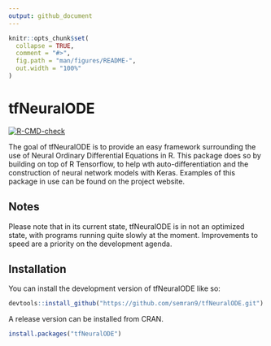 ```yaml
---
output: github_document
---
```


<!-- README.md is generated from README.Rmd. Please edit that file -->

```r
knitr::opts_chunk$set(
  collapse = TRUE,
  comment = "#>",
  fig.path = "man/figures/README-",
  out.width = "100%"
)
```

# tfNeuralODE

<!-- badges: start -->
[![R-CMD-check](https://github.com/semran9/tfNeuralODE/actions/workflows/R-CMD-check.yaml/badge.svg)](https://github.com/semran9/tfNeuralODE/actions/workflows/R-CMD-check.yaml)
<!-- badges: end -->

The goal of tfNeuralODE is to provide an easy framework surrounding the use of Neural Ordinary Differential Equations in R. This package does so by building on top of R Tensorflow, to help wth auto-differentiation and the construction of neural network models with Keras. Examples of this package in use can be found on the project website.

## Notes

Please note that in its current state, tfNeuralODE is in not an optimized state, with programs running quite slowly at the moment. Improvements to speed are a priority on the development agenda.

## Installation

You can install the development version of tfNeuralODE like so:

``` r
devtools::install_github("https://github.com/semran9/tfNeuralODE.git")
```

A release version can be installed from CRAN.

``` r
install.packages("tfNeuralODE")
```


